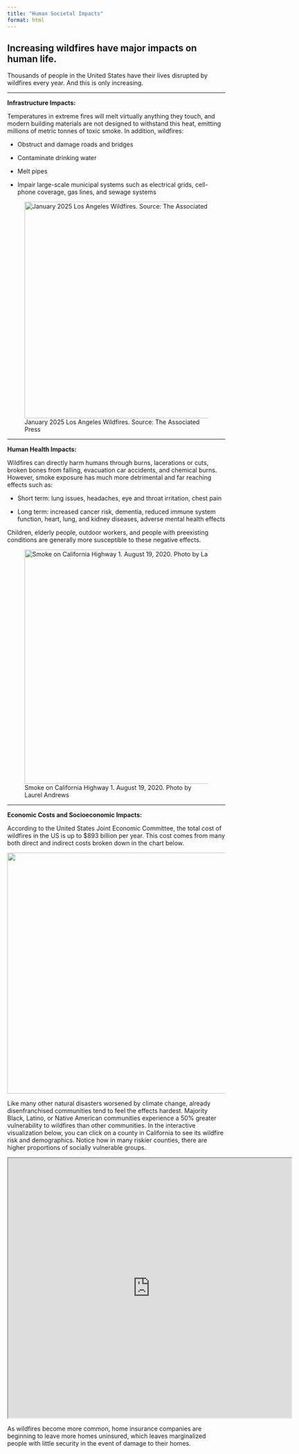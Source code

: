 ```yaml
---
title: "Human Societal Impacts"
format: html
---
```


## Increasing wildfires have major impacts on human life.

Thousands of people in the United States have their lives disrupted by wildfires every year. And this is only increasing.

------------------------------------------------------------------------

**Infrastructure Impacts:**

Temperatures in extreme fires will melt virtually anything they touch, and modern building materials are not designed to withstand this heat, emitting millions of metric tonnes of toxic smoke. In addition, wildfires:

-   Obstruct and damage roads and bridges

-   Contaminate drinking water

-   Melt pipes

-   Impair large-scale municipal systems such as electrical grids, cell-phone coverage, gas lines, and sewage systems

![January 2025 Los Angeles Wildfires. Source: The Associated Press](images/clipboard-2635443912.png){fig-align="center" width="500"}

------------------------------------------------------------------------

**Human Health Impacts:**

Wildfires can directly harm humans through burns, lacerations or cuts, broken bones from falling, evacuation car accidents, and chemical burns. However, smoke exposure has much more detrimental and far reaching effects such as:

-   Short term: lung issues, headaches, eye and throat irritation, chest pain

-   Long term: increased cancer risk, dementia, reduced immune system function, heart, lung, and kidney diseases, adverse mental health effects

Children, elderly people, outdoor workers, and people with preexisting conditions are generally more susceptible to these negative effects.

![Smoke on California Highway 1. August 19, 2020. Photo by Laurel Andrews](images/clipboard-3521765438.png){fig-align="center" width="541"}

------------------------------------------------------------------------

**Economic Costs and Socioeconomic Impacts:**

According to the United States Joint Economic Committee, the total cost of wildfires in the US is up to \$893 billion per year. This cost comes from many both direct and indirect costs broken down in the chart below.

![](images/clipboard-2697637166.png){fig-align="center" width="556"}

Like many other natural disasters worsened by climate change, already disenfranchised communities tend to feel the effects hardest. Majority Black, Latino, or Native American communities experience a 50% greater vulnerability to wildfires than other communities. In the interactive visualization below, you can click on a county in California to see its wildfire risk and demographics. Notice how in many riskier counties, there are higher proportions of socially vulnerable groups.

<iframe src="https://laurelandrews.shinyapps.io/ca_risk_demographics/" width="130%" height="600px">

</iframe>

As wildfires become more common, home insurance companies are beginning to leave more homes uninsured, which leaves marginalized people with little security in the event of damage to their homes.
